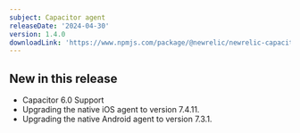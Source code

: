 ```yaml
---
subject: Capacitor agent
releaseDate: '2024-04-30'
version: 1.4.0
downloadLink: 'https://www.npmjs.com/package/@newrelic/newrelic-capacitor-plugin/v/1.4.0'
---
```


## New in this release

* Capacitor 6.0 Support
* Upgrading the native iOS agent to version 7.4.11.
* Upgrading the native Android agent to version 7.3.1.
